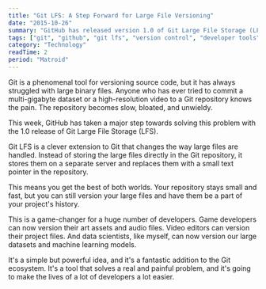 ```yaml
---
title: "Git LFS: A Step Forward for Large File Versioning"
date: "2015-10-26"
summary: "GitHub has released version 1.0 of Git Large File Storage (LFS), a new extension that makes it easier to work with large binary files in Git. This is a huge deal for anyone who works with large assets, from game developers to data scientists."
tags: ["git", "github", "git lfs", "version control", "developer tools", "data science"]
category: "Technology"
readTime: 2
period: "Matroid"
---
```


Git is a phenomenal tool for versioning source code, but it has always struggled with large binary files. Anyone who has ever tried to commit a multi-gigabyte dataset or a high-resolution video to a Git repository knows the pain. The repository becomes slow, bloated, and unwieldy.

This week, GitHub has taken a major step towards solving this problem with the 1.0 release of Git Large File Storage (LFS).

Git LFS is a clever extension to Git that changes the way large files are handled. Instead of storing the large files directly in the Git repository, it stores them on a separate server and replaces them with a small text pointer in the repository.

This means you get the best of both worlds. Your repository stays small and fast, but you can still version your large files and have them be a part of your project's history.

This is a game-changer for a huge number of developers. Game developers can now version their art assets and audio files. Video editors can version their project files. And data scientists, like myself, can now version our large datasets and machine learning models.

It's a simple but powerful idea, and it's a fantastic addition to the Git ecosystem. It's a tool that solves a real and painful problem, and it's going to make the lives of a lot of developers a lot easier.
